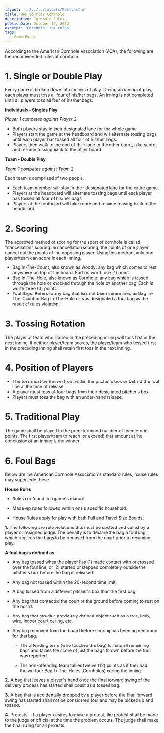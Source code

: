 ```yaml
---
layout: '../../../layouts/Post.astro'
title: How to Play Cornhole
description: Cornhole Rules
publishDate: October 15, 2022
excerpt: 'Cornhole, the rules'
tags: 
  - Game Rules
---
```


According to the American Cornhole Association (ACA), the following are the recommended rules of cornhole.

# 1. Single or Double Play

Every game is broken down into innings of play. During an inning of play, each player must toss all four of his/her bags. An inning is not completed until all players toss all four of his/her bags.

**Individuals - Singles Play**

_Player 1 competes against Player 2._

- Both players stay in their designated lane for the whole game.
- Players start the game at the headboard and will alternate tossing bags until each player has tossed all four of his/her bags.
- Players then walk to the end of their lane to the other court, take score, and resume tossing back to the other board.

**Team - Double Play**

_Team 1 competes against Team 2._

Each team is comprised of two people.

- Each team member will stay in their designated lane for the entire game.
- Players at the headboard will alternate tossing bags until each player has tossed all four of his/her bags.
- Players at the footboard will take score and resume tossing back to the headboard.

# 2. Scoring

The approved method of scoring for the sport of cornhole is called "cancellation" scoring. In cancellation scoring, the points of one player cancel out the points of the opposing player. Using this method, only one player/team can score in each inning.

- Bag In-The-Count, also known as Woody: any bag which comes to rest anywhere on top of the board. Each is worth one (1) point.
- Bag In-The-Hole, also known as Cornhole: any bag which is tossed through the hole or knocked through the hole by another bag. Each is worth three (3) points.
- Foul Bags: Refers to any bag that has not been determined as Bag In-The-Count or Bag In-The-Hole or was designated a foul bag as the result of rules violation.

# 3. Tossing Rotation

The player or team who scored in the preceding inning will toss first in the next inning. If neither player/team scores, the player/team who tossed first in the preceding inning shall retain first toss in the next inning.

# 4. Position of Players

- The toss must be thrown from within the pitcher's box or behind the foul line at the time of release.
- A player must toss all four bags from their designated pitcher's box.
- Players must toss the bag with an under-hand release.

# 5. Traditional Play

The game shall be played to the predetermined number of twenty-one points. The first player/team to reach (or exceed) that amount at the conclusion of an inning is the winner.

# 6. Foul Bags

Below are the American Cornhole Association's standard rules, house rules may supersede these.

**House Rules**

- Rules not found in a game's manual.

- Made-up rules followed within one's specific household.

- House Rules apply for play with both Full and Travel Size Boards.

**1.** The following are rule violations that must be spotted and called by a player or assigned judge. The penalty is to declare the bag a foul bag, which requires the bags to be removed from the court prior to resuming play.

**A foul bag is defined as:**

- Any bag tossed when the player has (1) made contact with or crossed over the foul line, or (2) started or stepped completely outside the pitcher's box before the bag is released.

- Any bag not tossed within the 20-second time limit.

- A bag tossed from a different pitcher's box than the first bag.

- Any bag that contacted the court or the ground before coming to rest on the board.

- Any bag that struck a previously defined object such as a tree, limb, wire, indoor court ceiling, etc.

- Any bag removed from the board before scoring has been agreed upon for that bag.

  - The offending team (who touches the bag) forfeits all remaining bags and tallies the score of just the bags thrown before the foul was reported.

  - The non-offending team tallies twelve (12) points as if they had thrown four Bag In-The-Holes (Cornholes) during the inning.

**2.** A bag that leaves a player's hand once the final forward swing of the delivery process has started shall count as a tossed bag.

**3.** A bag that is accidentally dropped by a player before the final forward swing has started shall not be considered foul and may be picked up and tossed.

**4.** Protests - If a player desires to make a protest, the protest shall be made to the judge or official at the time the problem occurs. The judge shall make the final ruling for all protests.

